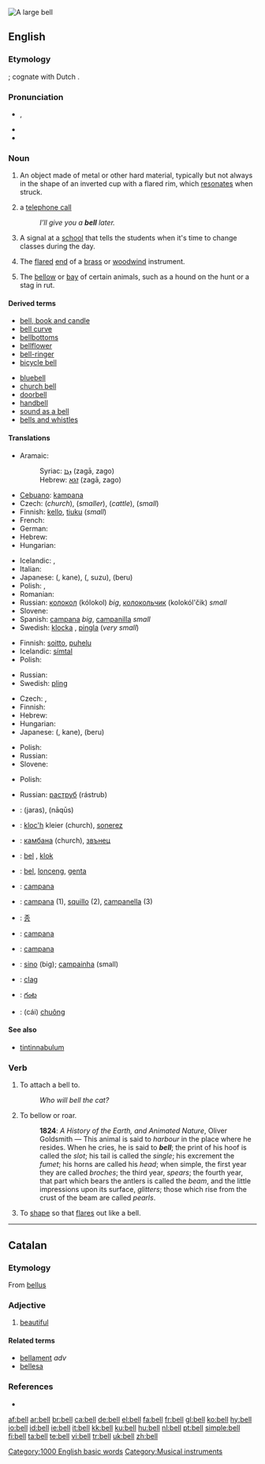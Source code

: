 [[Image:Dzwon z Jasnej Góry.jpg|thumb|A large '''bell''']]
{{also|Bell|bel}}
==English==

{{wikipedia}}

===Etymology===
{{etyl|ang}} {{term|belle}}; cognate with Dutch {{term|bel}}.

===Pronunciation===
* {{IPA|/bɛl/}}, {{SAMPA|/bEl/}}
* {{audio|en-us-bell.ogg|Audio (US)}}
* {{rhymes|ɛl}}

===Noun===
{{en-noun}}

# An object made of metal or other hard material, typically but not always in the shape of an inverted cup with a flared rim, which [[resonate]]s when struck.
# {{context|mostly|UK|informal}} a [[telephone call]]
#: ''I’ll give you a '''bell''' later.''
# A signal at a [[school]] that tells the students when it's time to change classes during the day.
# {{music}} The [[flared]] [[end]] of a [[brass]] or [[woodwind]] instrument.
# The [[bellow]] or [[bay]] of certain animals, such as a hound on the hunt or a stag in rut.

====Derived terms====
{{rel-top|terms related to bell (noun)}}
* [[bell, book and candle]]
* [[bell curve]]
* [[bellbottoms]]
* [[bellflower]]
* [[bell-ringer]]
* [[bicycle bell]]
{{rel-mid}}
* [[bluebell]]
* [[church bell]]
* [[doorbell]]
* [[handbell]]
* [[sound as a bell]]
* [[bells and whistles‎]]
{{rel-bottom}}

====Translations====
{{trans-top|metallic resonating object}}
* Aramaic:
*: Syriac: [[ܙܓܐ]] (zagā, zago) {{m}}
*: Hebrew: [[זגא]] (zagā, zago) {{m}}
* [[Cebuano]]: [[kampana]]
* Czech: {{t|cs|zvon|m}} (''church''), {{t|cs|zvonek|m}} (''smaller''), {{t|cs|zvonec|m}} (''cattle''), {{t|cs|zvoneček|m}} (''small'')
* Finnish: [[kello]], [[tiuku]] (''small'')
* French: {{t+|fr|cloche|f}}
* German: {{t+|de|Glocke|f}}
* Hebrew: {{t-|he|פעמון|m|tr=paamon|sc=Hebr}}
* Hungarian: {{t+|hu|harang}}
{{trans-mid}}
* Icelandic: {{t+|is|bjalla|f}}, {{t+|is|klukka|f}}
* Italian: {{t+|it|campana|f}}
* Japanese: {{Jpan|[[鐘]]}} ({{Jpan|[[かね]]}}, kane), {{Jpan|[[鈴]]}} ({{Jpan|[[すず]]}}, suzu), {{Jpan|[[ベル]]}} (beru)
* Polish: {{t+|pl|dzwon|m}}, {{t|pl|dzwonek|m}}
* Romanian: {{t+|ro|clopot|n}}
* Russian: [[колокол]] (kólokol) {{m}} ''big'', [[колокольчик]] (kolokól'čik) {{m}} ''small''
* Slovene: {{t-|sl|zvon|m}}
* Spanish: [[campana]] {{f}} ''big'', [[campanilla]] {{f}} ''small''
* Swedish: [[klocka]] {{c}}, [[pingla]] {{c}} (''very small'')
{{trans-bottom}}

{{trans-top|a telephone call}}
* Finnish: [[soitto]], [[puhelu]]
* Icelandic: [[símtal]] {{n}}
* Polish: {{t|pl|dzwonek|m}}
{{trans-mid}}
* Russian: {{t+|ru|звонок|m|tr=zvonók|sc=Cyrl}}
* Swedish: [[pling]] {{n}}
{{trans-bottom}}

{{trans-top|signal at a school}}
* Czech: {{t|cs|zvonění|n}}, {{t|cs|zvonek|m}}
* Finnish: {{t+|fi|kello}}
* Hebrew: {{t-|he|צלצול|m|tr=tsiltsul|sc=Hebr}}
* Hungarian: {{t+|hu|csengő}}
* Japanese: {{Jpan|[[鐘]]}} ({{Jpan|[[かね]]}}, kane), {{Jpan|[[ベル]]}} (beru)
{{trans-mid}}
* Polish: {{t|pl|dzwonek|m}}
* Russian: {{t+|ru|звонок|m|tr=zvonók|sc=Cyrl}}
* Slovene: {{t+|sl|zvonec|m}}
{{trans-bottom}}

{{trans-top|the flared end of a brass or woodwind instrument}}
* Polish: {{t|pl|czara|f}}
{{trans-mid}}
* Russian: [[раструб]] (rástrub) {{m}}
{{trans-bottom}}

{{checktrans-top}}
* {{ttbc|Arabic}}: {{Arab|[[جرس]]}} (jaras), {{Arab|[[ناقوس]]}} (nāqūs)
* {{ttbc|Breton}}: [[kloc'h]] {{m}} kleier {{p}} (church), [[sonerez]] {{f}}
* {{ttbc|Bulgarian}}: [[камбана]] {{f}} (church), [[звънец]] {{m}}
* {{ttbc|Dutch}}: [[bel]] {{m}}, [[klok]]
* {{ttbc|Indonesian}}: [[bel]], [[lonceng]], [[genta]]
* {{ttbc|Interlingua}}: [[campana]]
{{checktrans-mid}}
* {{ttbc|Italian}}: [[campana]] {{f}} (1), [[squillo]] {{m}} (2), [[campanella]] {{f}} (3)
* {{ttbc|Korean}}: [[종]]
* {{ttbc|Latin}}: [[campana]] {{f}}
* {{ttbc|Occitan}}: [[campana]] {{f}}
* {{ttbc|Portuguese}}: [[sino]] {{m}} (big); [[campainha]] {{f}} (small)
* {{ttbc|Scottish Gaelic}}: [[clag]] {{m}}
* {{ttbc|Telugu}}: [[గంట]]
* {{ttbc|Vietnamese}}: (cái) [[chuông]]
{{checktrans-bottom}}

====See also====
* [[tintinnabulum]]

===Verb===
{{en-verb}}

# {{transitive}} To attach a bell to.
#: ''Who will bell the cat?''
# {{intransitive}} To bellow or roar.
#: '''1824''': ''A History of the Earth, and Animated Nature'', Oliver Goldsmith — This animal is said to ''harbour'' in the place where he resides. When he cries, he is said to '''''bell'''''; the print of his hoof is called the ''slot''; his tail is called the ''single''; his excrement the ''fumet''; his horns are called his ''head''; when simple, the first year they are called ''broches''; the third year, ''spears''; the fourth year, that part which bears the antlers is called the ''beam'', and the little impressions upon its surface, ''glitters''; those which rise from the crust of the beam are called ''pearls''.
# To [[shape]] so that [[flare]]s out like a bell.

[[Category:1000 English basic words]]
[[Category:Musical instruments]]

----

==Catalan==

===Etymology===
From {{etyl|la|ca}} [[bellus]]

===Adjective===
{{ca-adj|f=bella|mpl=bells|fpl=belles}}

# [[beautiful]]

====Related terms====
* [[bellament]] ''adv''
* [[bellesa]] {{f}}

===References===
* {{R:IEC4}}

[[af:bell]]
[[ar:bell]]
[[br:bell]]
[[ca:bell]]
[[de:bell]]
[[el:bell]]
[[fa:bell]]
[[fr:bell]]
[[gl:bell]]
[[ko:bell]]
[[hy:bell]]
[[io:bell]]
[[id:bell]]
[[ie:bell]]
[[it:bell]]
[[kk:bell]]
[[ku:bell]]
[[hu:bell]]
[[nl:bell]]
[[pt:bell]]
[[simple:bell]]
[[fi:bell]]
[[ta:bell]]
[[te:bell]]
[[vi:bell]]
[[tr:bell]]
[[uk:bell]]
[[zh:bell]]
